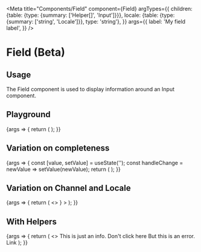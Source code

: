 
<Meta
  title="Components/Field"
  component={Field}
  argTypes={{
    children: {table: {type: {summary: ['Helper[]', 'Input']}}},
    locale: {table: {type: {summary: ['string', 'Locale']}}, type: 'string'},
  }}
  args={{
    label: 'My field label',
  }}
/>

# Field (Beta)

## Usage

The Field component is used to display information around an Input component.

## Playground

<Canvas>
  <Story name="Standard">
    {args => {
      return (
        <Field {...args}>
          <TextInput placeholder="Type your text here" />
        </Field>
      );
    }}
  </Story>
</Canvas>

<ArgsTable story="Standard" />

## Variation on completeness

<Canvas>
  <Story name="Completeness">
    {args => {
      const [value, setValue] = useState('');
      const handleChange = newValue => setValue(newValue);
      return (
        <Field {...args} incomplete={true}>
          <TextInput
            placeholder="This field is required for completeness"
            value={value}
            onChange={handleChange}
            characterLeftLabel={`${250 - value.length} characters left`}
          />
        </Field>
      );
    }}
  </Story>
</Canvas>

## Variation on Channel and Locale

<Canvas>
  <Story name="Channel and Locale">
    {args => {
      return (
        <>
          <Field {...args} channel="ecommerce">
            <TextInput placeholder="Type your text here" />
          </Field>
          <Field {...args} locale="en_US">
            <TextInput placeholder="Type your text here" />
          </Field>
          <Field {...args} channel="mobile" locale="fr_FR">
            <TextInput placeholder="Type your text here" />
          </Field>
          <Field
            {...args}
            label="私のフィールドラベル"
            channel="モバイル"
            locale={<Locale code="jp_JP" languageLabel="日本人" />}
          >
            <TextInput placeholder="ここにテキストを入力してください" />
          </Field>
        </>
      );
    }}
  </Story>
</Canvas>

## With Helpers

<Canvas>
  <Story name="Helpers">
    {args => {
      return (
        <>
          <Field {...args}>
            <TextInput placeholder="Type your text here" />
            <Helper level="info">
              This is just an info. <Link href="https://www.youtube.com/watch?v=dQw4w9WgXcQ">Don't click here</Link>
            </Helper>
          </Field>
          <Field {...args} label="Another one">
            <TextInput invalid={true} placeholder="Type your text here" />
            <Helper level="error">
              But this is an error. <Link href="https://www.youtube.com/watch?v=dQw4w9WgXcQ">Link</Link>
            </Helper>
          </Field>
        </>
      );
    }}
  </Story>
</Canvas>
